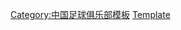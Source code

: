 {{Navbox
| name = 天津泰达足球俱乐部
| bordercolor = navy
| title = [[天津泰达足球俱乐部|<span style="color: white">天津泰达足球俱乐部</span>]]
| titlestyle = background:navy; color:#FFFFFF;
| groupstyle = background:navy; color:#FFFFFF;
|style = width:{{{width|100%}}}; 
|abovestyle = background:navy; color:#FFFFFF;
|above = [[中华人民共和国|<span style="color: white">中国</span>]]·[[天津|<span style="color: white">|天津</span>]]
|group1 = 俱乐部
|list1 = [[天津泰达足球俱乐部历史|历史]] · [[天津市足球队|前身]] · [[:分类:天津泰达球员|球员]]  
|group2 = 主{{0|00}}场
|list2 = [[泰达足球场]]·[[团泊足球场]]· <s>[[民园体育场]]</s>（已改建为[[民园广场]]） · [[天津奥林匹克中心体育场]]（当前）
|group3 = 文{{0|00}}化
|list3 = [[永远进攻|队歌]] · [[上青天足球对抗赛]]
|group4 = 管理层
|list4 = [[于根伟]]（总经理）· [[于根伟]]（主教练）
|group5 = 投资方
|list5 = [[天津泰达投资控股有限公司]]
|group6 = 足协杯冠军(1)
|list6 = [[2011年中国足协杯|2011]]
|group7 = 赛{{0|00}}季
|list7 = [[天津足球俱乐部1994赛季|1994]] · [[天津立飞三星足球俱乐部1995赛季|1995]] · [[天津立飞三星足球俱乐部1996赛季|1996]] · [[天津立飞三星足球俱乐部1997赛季|1997]] · [[天津泰达足球俱乐部1998赛季|1998]] · [[天津泰达足球俱乐部1999赛季|1999]] · [[天津泰达足球俱乐部2000赛季|2000]] · [[天津泰达足球俱乐部2001赛季|2001]] · [[天津泰达足球俱乐部2002赛季|2002]]  · [[天津泰达足球俱乐部2003赛季|2003]] · [[天津泰达足球俱乐部2004赛季|2004]] · [[天津泰达足球俱乐部2005赛季|2005]] · [[天津泰达足球俱乐部2006赛季|2006]] · [[天津泰达足球俱乐部2007赛季|2007]] · [[天津泰达足球俱乐部2008赛季|2008]] · [[天津泰达足球俱乐部2009赛季|2009]] · [[天津泰达足球俱乐部2010赛季|2010]] · [[天津泰达足球俱乐部2011赛季|2011]] · [[天津泰达足球俱乐部2012赛季|2012]] · [[天津泰达足球俱乐部2020赛季|2020]] 
}}
<noinclude>
[[Category:中国足球俱乐部模板]]
[[Category:天津泰达足球俱乐部|Template]]
</noinclude>